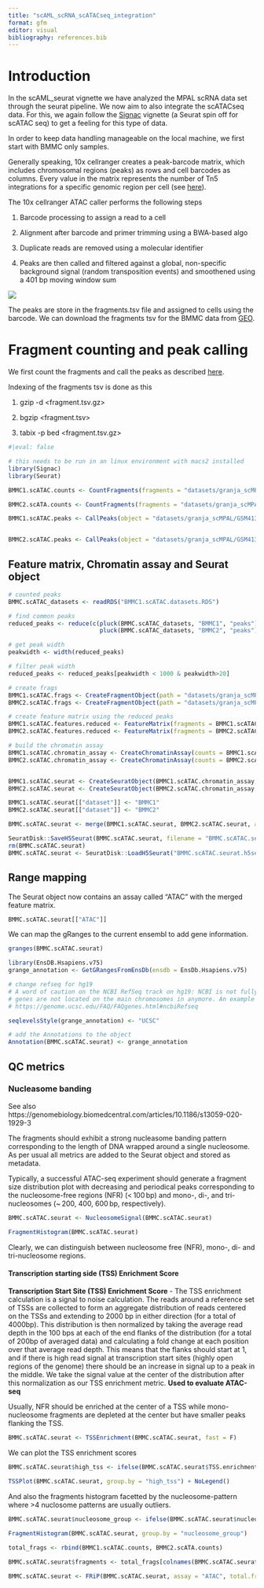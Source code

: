 ```yaml
---
title: "scAML_scRNA_scATACseq_integration"
format: gfm
editor: visual
bibliography: references.bib
---
```


# Introduction

In the scAML_seurat vignette we have analyzed the MPAL scRNA data set through the seurat pipeline. We now aim to also integrate the scATACseq data. For this, we again follow the [Signac](https://stuartlab.org/signac/index.html) vignette (a Seurat spin off for scATAC seq) to get a feeling for this type of data.

In order to keep data handling manageable on the local machine, we first start with BMMC only samples.

Generally speaking, 10x cellranger creates a peak-barcode matrix, which includes chromosomal regions (peaks) as rows and cell barcodes as columns. Every value in the matrix represents the number of Tn5 integrations for a specific genomic region per cell (see [here](https://support.10xgenomics.com/single-cell-atac/software/pipelines/latest/algorithms/overview)).

The 10x cellranger ATAC caller performs the following steps

1.  Barcode processing to assign a read to a cell

2.  Alignment after barcode and primer trimming using a BWA-based algo

3.  Duplicate reads are removed using a molecular identifier

4.  Peaks are then called and filtered against a global, non-specific background signal (random transposition events) and smoothened using a 401 bp moving window sum

![](https://support.10xgenomics.com/img/single-cell-atac/1.2/peak_calling.png)

The peaks are store in the fragments.tsv file and assigned to cells using the barcode. We can download the fragments tsv for the BMMC data from [GEO](https://www.ncbi.nlm.nih.gov/geo/query/acc.cgi?acc=GSE139369).

# Fragment counting and peak calling

We first count the fragments and call the peaks as described [here](https://github.com/stuart-lab/signac/discussions/1025#discussioncomment-2342170).

Indexing of the fragments tsv is done as this

1.  gzip -d \<fragment.tsv.gz\>

2.  bgzip \<fragment.tsv\>

3.  tabix -p bed \<fragment.tsv.gz\>

```r
#|eval: false

# this needs to be run in an linux environment with macs2 installed
library(Signac)
library(Seurat)

BMMC1.scATAC.counts <- CountFragments(fragments = "datasets/granja_scMPAL/GSM4138888_scATAC_BMMC_D5T1.fragments.tsv.gz", verbose = T)

BMMC2.scATA.counts <- CountFragments(fragments = "datasets/granja_scMPAL/GSM4138889_scATAC_BMMC_D6T1.fragments.tsv.gz", verbose = T) 

BMMC1.scATAC.peaks <- CallPeaks(object = "datasets/granja_scMPAL/GSM4138888_scATAC_BMMC_D5T1.fragments.tsv.gz", macs2.path = "/home/sebastian//.local/bin/macs2", outdir = "/home/sebastian/Forschung/scAML/", verbose = T)


BMMC2.scATAC.peaks <- CallPeaks(object = "datasets/granja_scMPAL/GSM4138889_scATAC_BMMC_D6T1.fragments.tsv.gz", macs2.path = "/home/sebastian//.local/bin/macs2", outdir = "/home/sebastian/Forschung/scAML/", verbose = T)

```

## Feature matrix, Chromatin assay and Seurat object

```r
# counted peaks
BMMC.scATAC_datasets <- readRDS("BMMC1.scATAC.datasets.RDS")

# find common peaks
reduced_peaks <- reduce(c(pluck(BMMC.scATAC_datasets, "BMMC1", "peaks"), 
                          pluck(BMMC.scATAC_datasets, "BMMC2", "peaks")))

# get peak width
peakwidth <- width(reduced_peaks)

# filter peak width
reduced_peaks <- reduced_peaks[peakwidth < 1000 & peakwidth>20]

# create frags
BMMC1.scATAC.frags <- CreateFragmentObject(path = "datasets/granja_scMPAL/GSM4138888_scATAC_BMMC_D5T1.fragments.tsv.gz", cells = pluck(BMMC.scATAC_datasets, "BMMC1", "counts")$CB)
BMMC2.scATAC.frags <- CreateFragmentObject(path = "datasets/granja_scMPAL/GSM4138889_scATAC_BMMC_D6T1.fragments.tsv.gz", cells = pluck(BMMC.scATAC_datasets, "BMMC2", "counts")$CB)

# create feature matrix using the reduced peaks
BMMC1.scATAC.features.reduced <- FeatureMatrix(fragments = BMMC1.scATAC.frags, features = reduced_peaks)
BMMC2.scATAC.features.reduced <- FeatureMatrix(fragments = BMMC2.scATAC.frags, features = reduced_peaks)

# build the chromatin assay
BMMC1.scATAC.chromatin_assay <- CreateChromatinAssay(counts = BMMC1.scATAC.features.reduced, fragments = BMMC1.scATAC.frags)
BMMC2.scATAC.chromatin_assay <- CreateChromatinAssay(counts = BMMC2.scATAC.features.reduced, fragments = BMMC2.scATAC.frags)


BMMC1.scATAC.seurat <- CreateSeuratObject(BMMC1.scATAC.chromatin_assay, assay = "ATAC")
BMMC2.scATAC.seurat <- CreateSeuratObject(BMMC2.scATAC.chromatin_assay, assay  = "ATAC")

BMMC1.scATAC.seurat[["dataset"]] <- "BMMC1"
BMMC2.scATAC.seurat[["dataset"]] <- "BMMC2"

BMMC.scATAC.seurat <- merge(BMMC1.scATAC.seurat, BMMC2.scATAC.seurat, add.cell.ids = c("BMMC1", "BMMC2"))

SeuratDisk::SaveH5Seurat(BMMC.scATAC.seurat, filename = "BMMC.scATAC.seurat", overwrite = T)
rm(BMMC.scATAC.seurat)
BMMC.scATAC.seurat <- SeuratDisk::LoadH5Seurat("BMMC.scATAC.seurat.h5seurat")
```

## Range mapping

The Seurat object now contains an assay called "ATAC" with the merged feature matrix.

```r
BMMC.scATAC.seurat[["ATAC"]]
```

We can map the gRanges to the current ensembl to add gene information.

```r
granges(BMMC.scATAC.seurat)
```

```r
library(EnsDB.Hsapiens.v75)
grange_annotation <- GetGRangesFromEnsDb(ensdb = EnsDb.Hsapiens.v75)

# change refseq for hg19 
# A word of caution on the NCBI RefSeq track on hg19: NCBI is not fully supporting hg19 anymore. As a result, some 
# genes are not located on the main chromosomes in anymore. An example is NM_001129826/CSAG3. For hg19, you may prefer # UCSC RefSeq for now.
# https://genome.ucsc.edu/FAQ/FAQgenes.html#ncbiRefseq

seqlevelsStyle(grange_annotation) <- "UCSC"

# add the Annotations to the object
Annotation(BMMC.scATAC.seurat) <- grange_annotation
```

## QC metrics

### Nucleasome banding

See also https://genomebiology.biomedcentral.com/articles/10.1186/s13059-020-1929-3

The fragments should exhibit a strong nucleasome banding pattern corresponding to the length of DNA wrapped around a single nucleosome. As per usual all metrics are added to the Seurat object and stored as metadata.

Typically, a successful ATAC-seq experiment should generate a fragment size distribution plot with decreasing and periodical peaks corresponding to the nucleosome-free regions (NFR) (\< 100 bp) and mono-, di-, and tri-nucleosomes (\~ 200, 400, 600 bp, respectively).

```r
BMMC.scATAC.seurat <- NucleosomeSignal(BMMC.scATAC.seurat)

FragmentHistogram(BMMC.scATAC.seurat)
```

Clearly, we can distinguish between nucleosome free (NFR), mono-, di- and tri-nucleosome regions.

#### Transcription starting side (TSS) Enrichment Score

**Transcription Start Site (TSS) Enrichment Score** - The TSS enrichment calculation is a signal to noise calculation. The reads around a reference set of TSSs are collected to form an aggregate distribution of reads centered on the TSSs and extending to 2000 bp in either direction (for a total of 4000bp). This distribution is then normalized by taking the average read depth in the 100 bps at each of the end flanks of the distribution (for a total of 200bp of averaged data) and calculating a fold change at each position over that average read depth. This means that the flanks should start at 1, and if there is high read signal at transcription start sites (highly open regions of the genome) there should be an increase in signal up to a peak in the middle. We take the signal value at the center of the distribution after this normalization as our TSS enrichment metric. **Used to evaluate ATAC-seq**

Usually, NFR should be enriched at the center of a TSS while mono-nucleosome fragments are depleted at the center but have smaller peaks flanking the TSS.

```r
BMMC.scATAC.seurat <- TSSEnrichment(BMMC.scATAC.seurat, fast = F)
```

We can plot the TSS enrichment scores

```r
BMMC.scATAC.seurat$high_tss <- ifelse(BMMC.scATAC.seurat$TSS.enrichment > 2, "high", "low")
                                              
TSSPlot(BMMC.scATAC.seurat, group.by = "high_tss") + NoLegend() 
```

And also the fragments histogram facetted by the nucleosome-pattern where \>4 nuclosome patterns are usually outliers.

```r
BMMC.scATAC.seurat$nucleosome_group <- ifelse(BMMC.scATAC.seurat$nucleosome_signal > 4, "NS > 4", "NS < 4")

FragmentHistogram(BMMC.scATAC.seurat, group.by = "nucleosome_group")
```

```r
total_frags <- rbind(BMMC1.scATAC.counts, BMMC2.scATA.counts)

BMMC.scATAC.seurat$fragments <- total_frags[colnames(BMMC.scATAC.seurat), "frequency_count"]

BMMC.scATAC.seurat <- FRiP(BMMC.scATAC.seurat, assay = "ATAC", total.fragments = )
```
